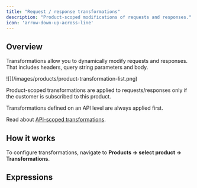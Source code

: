 ```yaml
---
title: "Request / response transformations"
description: "Product-scoped modifications of requests and responses."
icon: 'arrow-down-up-across-line'
---
```



## Overview

Transformations allow you to dynamically modify requests and responses. That includes headers, query string parameters and body.


<Frame>
![](/images/products/product-transformation-list.png)
</Frame>



Product-scoped transformations are applied to requests/responses only if the customer is subscribed to this product.

<Tip>
  Transformations defined on an API level are always applied first.

  Read about [API-scoped transformations](/api-management/transformations).
</Tip>

## How it works

<HowItWorks />


To configure transformations, navigate to **Products → select product → Transformations**.

<TransformationTargets />

## Expressions

<ExpressionsSnippet />
